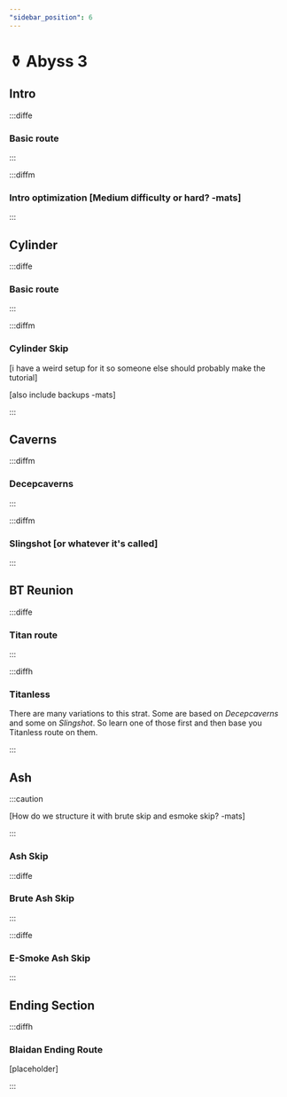 ```yaml
---
"sidebar_position": 6
---
```



# ⚱️ Abyss 3

## Intro

:::diffe

### Basic route

:::


:::diffm

### Intro optimization [Medium difficulty or hard? -mats]

:::


## Cylinder

:::diffe

### Basic route

:::

:::diffm

### Cylinder Skip

[i have a weird setup for it so someone else should probably make the tutorial]

[also include backups -mats]

:::


## Caverns

:::diffm

### Decepcaverns

:::

:::diffm

### Slingshot [or whatever it's called]

:::

## BT Reunion

:::diffe

### Titan route

<YouTube youTubeId="r3C02ltoG3E"/>

:::

:::diffh

### Titanless

There are many variations to this strat. Some are based on *Decepcaverns* and some on *Slingshot*. So learn one of those first and then base you Titanless route on them. 

:::

## Ash

:::caution

[How do we structure it with brute skip and esmoke skip? -mats]

:::

### Ash Skip

:::diffe

### Brute Ash Skip

:::

:::diffe

### E-Smoke Ash Skip

:::

## Ending Section

:::diffh

### Blaidan Ending Route

<YouTube youTubeId="jP5AbAr3c80"/>
[placeholder]

:::
